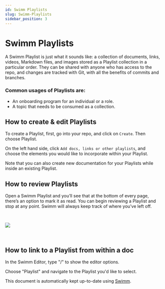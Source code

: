 ```yaml
---
id: Swimm Playlists
slug: Swimm-Playlists
sidebar_position: 3
---
```



# Swimm Playlists

A Swimm Playlist is just what it sounds like: a collection of documents, links, videos, Markdown files, and images stored as a Playlist collection in a particular order. They can be shared with anyone who has access to the repo, and changes are tracked with Git, with all the benefits of commits and branches.

### **Common usages of Playlists are:**

- An onboarding program for an individual or a role.
- A topic that needs to be consumed as a collection.

## **How to create & edit Playlists​**

To create a Playlist, first, go into your repo, and click on `Create`. Then choose Playlist.

On the left hand side, click `Add docs, links or other playlists`, and choose the elements you would like to incorporate within your Playlist.

Note that you can also create new documentation for your Playlists while inside an existing Playlist.

## **How to review Playlists​**

Open a Swimm Playlist and you’ll see that at the bottom of every page, there’s an option to mark it as read. You can begin reviewing a Playlist and stop at any point. Swimm will always keep track of where you’ve left off.

<br />

![](../../static/img/Features5.png)

<br />

## **How to link to a Playlist from within a doc**

In the Swimm Editor, type "/" to show the editor options.

Choose "Playlist" and navigate to the Playlist you'd like to select.

This document is automatically kept up-to-date using [Swimm](https://swimm.io).
